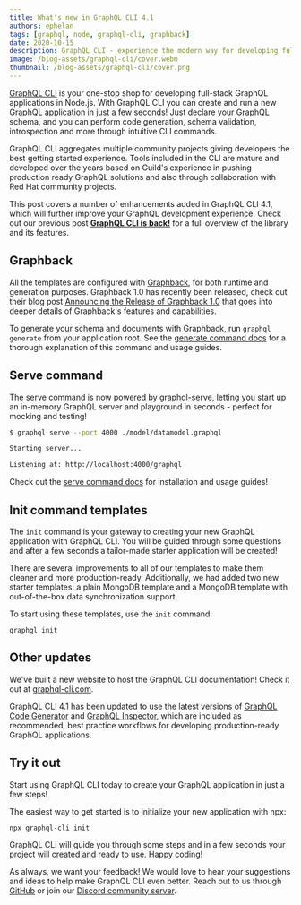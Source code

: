 ```yaml
---
title: What's new in GraphQL CLI 4.1
authors: ephelan
tags: [graphql, node, graphql-cli, graphback]
date: 2020-10-15
description: GraphQL CLI - experience the modern way for developing full-stack GraphQL applications.
image: /blog-assets/graphql-cli/cover.webm
thumbnail: /blog-assets/graphql-cli/cover.png
---
```


[GraphQL CLI](http://graphql-cli.com) is your one-stop shop for developing full-stack GraphQL applications in Node.js. With GraphQL CLI you can create and run a new GraphQL application in just a few seconds! Just declare your GraphQL schema, and you can perform code generation, schema validation, introspection and more through intuitive CLI commands.

GraphQL CLI aggregates multiple community projects giving developers the best getting started experience. Tools included in the CLI are mature and developed over the years based on Guild's experience in pushing production ready GraphQL solutions and also through collaboration with Red Hat community projects.

This post covers a number of enhancements added in GraphQL CLI 4.1, which will further improve your GraphQL development experience. Check out our previous post [**GraphQL CLI is back!**](https://the-guild.dev/blog/graphql-cli-is-back) for a full overview of the library and its features.

## Graphback

All the templates are configured with [Graphback](https://graphback.dev), for both runtime and generation purposes. Graphback 1.0 has recently been released, check out their blog post [Announcing the Release of Graphback 1.0](https://graphback.dev/blog/2020/10/01/announcing-graphback-1.0) that goes into deeper details of Graphback's features and capabilities.

To generate your schema and documents with Graphback, run `graphql generate` from your application root. See the [generate command docs](https://graphql-cli.com/generate) for a thorough explanation of this command and usage guides.

## Serve command

The serve command is now powered by [graphql-serve](https://npmjs.com/package/graphql-serve), letting you start up an in-memory GraphQL server and playground in seconds - perfect for mocking and testing!

```sh
$ graphql serve --port 4000 ./model/datamodel.graphql

Starting server...

Listening at: http://localhost:4000/graphql
```

Check out the [serve command docs](https://graphql-cli.com/serve) for installation and usage guides!

## Init command templates

The `init` command is your gateway to creating your new GraphQL application with GraphQL CLI. You will be guided through some questions and after a few seconds a tailor-made starter application will be created!

There are several improvements to all of our templates to make them cleaner and more production-ready. Additionally, we had added two new starter templates: a plain MongoDB template and a MongoDB template with out-of-the-box data synchronization support.

To start using these templates, use the `init` command:

```shell
graphql init
```

## Other updates

We've built a new website to host the GraphQL CLI documentation! Check it out at [graphql-cli.com](https://graphql-cli.com).

GraphQL CLI 4.1 has been updated to use the latest versions of [GraphQL Code Generator](https://graphql-code-generator.com) and [GraphQL Inspector](https://graphql-inspector.com), which are included as recommended, best practice workflows for developing production-ready GraphQL applications.

## Try it out

Start using GraphQL CLI today to create your GraphQL application in just a few steps!

The easiest way to get started is to initialize your new application with npx:

```shell
npx graphql-cli init
```

GraphQL CLI will guide you through some steps and in a few seconds your project will created and ready to use. Happy coding!

As always, we want your feedback! We would love to hear your suggestions and ideas to help make GraphQL CLI even better. Reach out to us through [GitHub](https://github.com/urigo/graphql-cli) or join our [Discord community server](https://discord.gg/xud7bH9).
